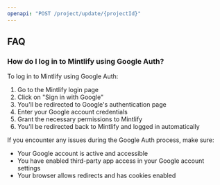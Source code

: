 ```yaml
---
openapi: "POST /project/update/{projectId}"
---
```


## FAQ

### How do I log in to Mintlify using Google Auth?

To log in to Mintlify using Google Auth:

1. Go to the Mintlify login page
2. Click on "Sign in with Google"
3. You'll be redirected to Google's authentication page
4. Enter your Google account credentials
5. Grant the necessary permissions to Mintlify
6. You'll be redirected back to Mintlify and logged in automatically

If you encounter any issues during the Google Auth process, make sure:
- Your Google account is active and accessible
- You have enabled third-party app access in your Google account settings
- Your browser allows redirects and has cookies enabled
